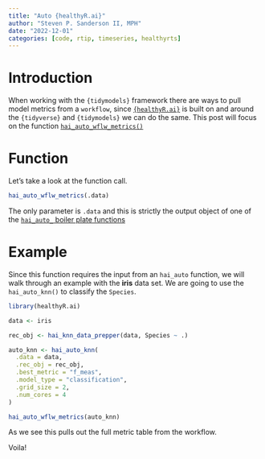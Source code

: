 ```yaml
---
title: "Auto {healthyR.ai}"
author: "Steven P. Sanderson II, MPH"
date: "2022-12-01"
categories: [code, rtip, timeseries, healthyrts]
---
```


# Introduction

When working with the `{tidymodels}` framework there are ways to pull model metrics from a `workflow`, since [`{healthyR.ai}`](https://www.spsanderson.com/healthyR.ai/) is built on and around the `{tidyverse}` and `{tidymodels}` we can do the same. This post will focus on the function [`hai_auto_wflw_metrics()`](https://www.spsanderson.com/healthyR.ai/reference/hai_auto_wflw_metrics.html)

# Function

Let's take a look at the function call.

```r
hai_auto_wflw_metrics(.data)
```

The only parameter is `.data` and this is strictly the output object of one of the [`hai_auto_` boiler plate functions](https://www.spsanderson.com/healthyR.ai/reference/index.html#boiler-plate-functions)

# Example

Since this function requires the input from an `hai_auto` function, we will walk through an example with the __iris__ data set. We are going to use the `hai_auto_knn()` to classify the `Species`.

```r
library(healthyR.ai)

data <- iris

rec_obj <- hai_knn_data_prepper(data, Species ~ .)

auto_knn <- hai_auto_knn(
  .data = data,
  .rec_obj = rec_obj,
  .best_metric = "f_meas",
  .model_type = "classification",
  .grid_size = 2,
  .num_cores = 4
)

hai_auto_wflw_metrics(auto_knn)
```

As we see this pulls out the full metric table from the workflow.

Voila!